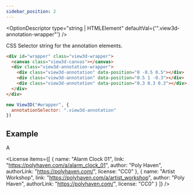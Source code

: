 ```yaml
---
sidebar_position: 2
---
```



<OptionDescriptor type="string | HTMLElement" defaultVal={'".view3d-annotation-wrapper"'} />

CSS Selector string for the annotation elements.

```html
<div id="wrapper" class="view3d-wrapper">
  <canvas class="view3d-canvas"></canvas>
  <div class="view3d-annotation-wrapper">
    <div class="view3d-annotation" data-position="0 -0.5 0.5"></div>
    <div class="view3d-annotation" data-position="0.5 1 -0.3"></div>
    <div class="view3d-annotation" data-position="0.3 0.3 0.3"></div>
  </div>
</div>
```

```js
new View3D("#wrapper", {
  annotationSelector: ".view3d-annotation"
})
```
## Example
<View3D
  src="/egjs-view3d/model/draco/alarm.glb"
  envmap="/egjs-view3d/texture/artist_workshop_1k.hdr"
  poster="/egjs-view3d/poster/alarm.png"
  showExampleCode>
  <div className="view3d-annotation-wrapper">
    <div className="view3d-annotation default" data-position="0.1 0 0"></div>
    <div className="view3d-annotation default" data-position="0 0.1 0">A</div>
    <div className="view3d-annotation default" data-position="0 0 0"></div>
  </div>
</View3D>

<License items={[
  {
    name: "Alarm Clock 01",
    link: "https://polyhaven.com/a/alarm_clock_01",
    author: "Poly Haven",
    authorLink: "https://polyhaven.com/",
    license: "CC0"
  },
  {
    name: "Artist Workshop",
    link: "https://polyhaven.com/a/artist_workshop",
    author: "Poly Haven",
    authorLink: "https://polyhaven.com/",
    license: "CC0"
  }
]} />

